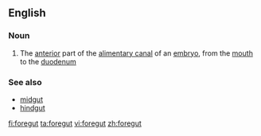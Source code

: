 ==English==

===Noun===
{{wikipedia}}
{{en-noun}}

#{{anatomy}} The [[anterior]] part of the [[alimentary canal]] of an [[embryo]], from the [[mouth]] to the [[duodenum]]

===See also===
*[[midgut]]
*[[hindgut]]

[[fi:foregut]]
[[ta:foregut]]
[[vi:foregut]]
[[zh:foregut]]